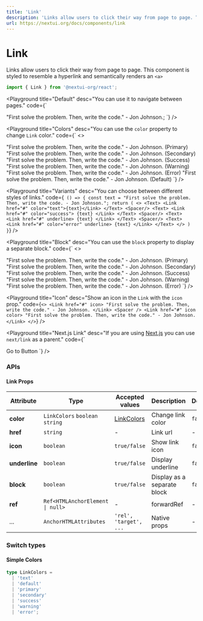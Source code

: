```yaml
---
title: 'Link'
description: 'Links allow users to click their way from page to page. This component is styled to resemble a hyperlink and semantically renders an <a>'
url: https://nextui.org/docs/components/link
---
```


# Link

Links allow users to click their way from page to page. This component is styled to resemble a hyperlink and semantically renders an `<a>`

```jsx
import { Link } from '@nextui-org/react';
```

<CarbonAd />

<Spacer y={2} />

<Playground
  title="Default"
  desc="You can use it to navigate between pages."
  code={`
 <Link href="#">"First solve the problem. Then, write the code." - Jon Johnson.</Link>;
`}
/>

<Playground
  title="Colors"
  desc="You can use the `color` property to change `Link` color."
  code={`
  <>
 <Link color href="#">"First solve the problem. Then, write the code." - Jon Johnson. (Primary)</Link>
 <Spacer/>
 <Link color="secondary" href="#">"First solve the problem. Then, write the code." - Jon Johnson. (Secondary)</Link>
 <Spacer/>
 <Link color="success" href="#">"First solve the problem. Then, write the code." - Jon Johnson. (Success)</Link>
 <Spacer/>
 <Link color="warning" href="#">"First solve the problem. Then, write the code." - Jon Johnson. (Warning)</Link>
 <Spacer/>
 <Link color="error" href="#">"First solve the problem. Then, write the code." - Jon Johnson. (Error)</Link>
 <Spacer/>
 <Link href="#">"First solve the problem. Then, write the code." - Jon Johnson. (Default)</Link>
 </>
`}
/>

<Playground
  title="Variants"
  desc="You can choose between different styles of links."
  code={`
() => {
const text = "First solve the problem. Then, write the code. - Jon Johnson.";
return (
<>
  <Text>
    <Link href="#" color="text">{text}</Link>
  </Text>
  <Spacer/>
  <Text>
    <Link href="#" color="success">
      {text}
    </Link>
  </Text>
  <Spacer/>
  <Text>
    <Link href="#" underline>
      {text}
    </Link>
  </Text>
  <Spacer/>
  <Text>
    <Link href="#" color="error" underline>
      {text}
    </Link>
  </Text>
</>
) }`}
/>

<Playground
  title="Block"
  desc="You can use the `block` property to display a separate block."
  code={`
  <>
 <Link block color="primary" href="#">"First solve the problem. Then, write the code." - Jon Johnson. (Primary)</Link>
 <Spacer/>
 <Link block color="secondary" href="#">"First solve the problem. Then, write the code." - Jon Johnson. (Secondary)</Link>
 <Spacer/>
 <Link block color="success" href="#">"First solve the problem. Then, write the code." - Jon Johnson. (Success)</Link>
 <Spacer/>
 <Link block color="warning" href="#">"First solve the problem. Then, write the code." - Jon Johnson. (Warning)</Link>
 <Spacer/>
 <Link block color="error" href="#">"First solve the problem. Then, write the code." - Jon Johnson. (Error)</Link>
 </>
`}
/>

<Playground
  title="Icon"
  desc="Show an icon in the `Link` with the `icon` prop."
  code={`
  <>
    <Link href="#" icon>
      "First solve the problem. Then, write the code." - Jon Johnson.
    </Link>
    <Spacer />
    <Link href="#" icon color>
      "First solve the problem. Then, write the code." - Jon Johnson.
    </Link>
  </>
`}
/>

<Playground
  title="Next.js Link"
  desc="If you are using [Next.js](https://nextjs.org) you can use `next/link` as a parent."
  code={`
 <NextLink href="/docs/components/button">
   <Link block color="secondary">Go to Button</Link>
 </NextLink>
`}
/>

<Spacer y={3} />

### APIs

<Spacer y={2} />

#### Link Props

| Attribute     | Type                                            | Accepted values            | Description                 | Default |
| ------------- | ----------------------------------------------- | -------------------------- | --------------------------- | ------- |
| **color**     | `LinkColors` `boolean` `string`                 | [LinkColors](#link-colors) | Change link color           | `false` |
| **href**      | `string`                                        | -                          | Link url                    | -       |
| **icon**      | `boolean`                                       | `true/false`               | Show link icon              | `false` |
| **underline** | `boolean`                                       | `true/false`               | Display underline           | `false` |
| **block**     | `boolean`                                       | `true/false`               | Display as a separate block | `false` |
| **ref**       | <Code>Ref<HTMLAnchorElement &#124; null></Code> | -                          | forwardRef                  | -       |
| ...           | `AnchorHTMLAttributes`                          | `'rel', 'target', ...`     | Native props                | -       |

<Spacer y={2} />

### Switch types

<Spacer y={1} />

#### Simple Colors

```ts
type LinkColors =
  | 'text'
  | 'default'
  | 'primary'
  | 'secondary'
  | 'success'
  | 'warning'
  | 'error';
```
